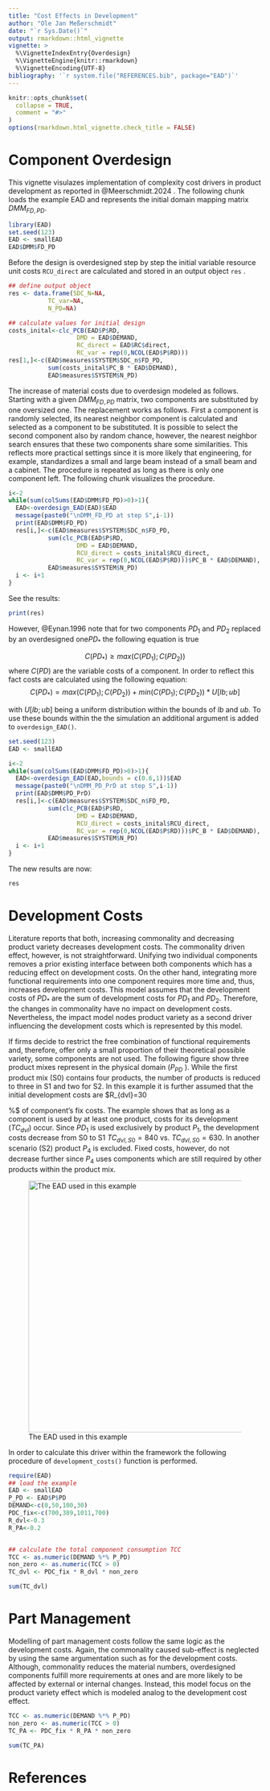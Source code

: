 ```yaml
---
title: "Cost Effects in Development"
author: "Ole Jan Meßerschmidt"
date: "`r Sys.Date()`"
output: rmarkdown::html_vignette
vignette: >
  %\VignetteIndexEntry{Overdesign}
  %\VignetteEngine{knitr::rmarkdown}
  %\VignetteEncoding{UTF-8}
bibliography: '`r system.file("REFERENCES.bib", package="EAD")`'
---
```


```r
knitr::opts_chunk$set(
  collapse = TRUE,
  comment = "#>"
)
options(rmarkdown.html_vignette.check_title = FALSE)
```

# Component Overdesign

This vignette visulazes implementation of complexity cost drivers in product development as reported in @Meerschmidt.2024 . The following chunk loads the example EAD and represents the initial domain mapping matrix $DMM_{FD,PD}$.

```r
library(EAD)
set.seed(123)
EAD <- smallEAD
EAD$DMM$FD_PD
```

Before the design is overdesigned step by step the initial variable resource unit costs `RCU_direct` are calculated and stored in an output object `res` .

```r
## define output object
res <- data.frame(SDC_N=NA,
           TC_var=NA,
           N_PD=NA)

## calculate values for initial design
costs_inital<-clc_PCB(EAD$P$RD,
                   DMD = EAD$DEMAND,
                   RC_direct = EAD$RC$direct,
                   RC_var = rep(0,NCOL(EAD$P$RD)))
res[1,]<-c(EAD$measures$SYSTEM$SDC_n$FD_PD,
           sum(costs_inital$PC_B * EAD$DEMAND),
           EAD$measures$SYSTEM$N_PD)
```

The increase of material costs due to overdesign modeled as follows. Starting with a given $DMM_{FD,PD}$ matrix, two components are substituted by one oversized one. The replacement works as follows. First a component is randomly selected, its nearest neighbor component is calculated and selected as a component to be substituted. It is possible to select the second component also by random chance, however, the nearest neighbor search ensures that these two components share some similarities. This reflects more practical settings since it is more likely that engineering, for example, standardizes a small and large beam instead of a small beam and a cabinet. The procedure is repeated as long as there is only one component left. The following chunk visualizes the procedure.

```r
i<-2
while(sum(colSums(EAD$DMM$FD_PD)>0)>1){
  EAD<-overdesign_EAD(EAD)$EAD
  message(paste0("\nDMM_FD_PD at step S",i-1))
  print(EAD$DMM$FD_PD)
  res[i,]<-c(EAD$measures$SYSTEM$SDC_n$FD_PD,
           sum(clc_PCB(EAD$P$RD,
                   DMD = EAD$DEMAND,
                   RCU_direct = costs_inital$RCU_direct,
                   RC_var = rep(0,NCOL(EAD$P$RD)))$PC_B * EAD$DEMAND),
           EAD$measures$SYSTEM$N_PD)
  i <- i+1
}
```

See the results:

```r
print(res)
```

However, @Eynan.1996 note that for two components $PD_{1}$ and $PD_{2}$ replaced by an overdesigned one$PD_{*}$ the following equation is true

$$C(PD_*)\geq max(C(PD_1);C(PD_2))$$ where $C(PD)$ are the variable costs of a component. In order to reflect this fact costs are calculated using the following equation:$$C(PD_*) = max(C(PD_1);C(PD_2)) + 
min(C(PD_1);C(PD_2)) * U[lb;ub]
$$

with $U[lb;ub]$ being a uniform distribution within the bounds of $lb$ and $ub$. To use these bounds within the the simulation an additional argument is added to `overdesign_EAD()`.

```r
set.seed(123)
EAD <- smallEAD

i<-2
while(sum(colSums(EAD$DMM$FD_PD)>0)>1){
  EAD<-overdesign_EAD(EAD,bounds = c(0.6,1))$EAD
  message(paste0("\nDMM_PD_PrD at step S",i-1))
  print(EAD$DMM$PD_PrD)
  res[i,]<-c(EAD$measures$SYSTEM$SDC_n$FD_PD,
           sum(clc_PCB(EAD$P$RD,
                   DMD = EAD$DEMAND,
                   RCU_direct = costs_inital$RCU_direct,
                   RC_var = rep(0,NCOL(EAD$P$RD)))$PC_B * EAD$DEMAND),
           EAD$measures$SYSTEM$N_PD)
  i <- i+1
}
```

The new results are now:

```r
res
```

# Development Costs

Literature reports that both, increasing commonality and decreasing product variety decreases development costs. The commonality driven effect, however, is not straightforward. Unifying two individual components removes a prior existing interface between both components which has a reducing effect on development costs. On the other hand, integrating more functional requirements into one component requires more time and, thus, increases development costs. This model assumes that the development costs of $PD_{*}$ are the sum of development costs for $PD_{1}$ and $PD_{2}$. Therefore, the changes in commonality have no impact on development costs. Nevertheless, the impact model nodes product variety as a second driver influencing the development costs which is represented by this model.

If firms decide to restrict the free combination of functional requirements and, therefore, offer only a small proportion of their theoretical possible variety, some components are not used. The following figure show three product mixes represent in the physical domain ($P_{PD}$ ). While the first product mix (S0) contains four products, the number of products is reduced to three in S1 and two for S2. In this example it is further assumed that the initial development costs are \$R\_{dvl}=30

%\$ of component's fix costs. The example shows that as long as a component is used by at least one product, costs for its development ($TC_{dvl}$) occur. Since $PD_{1}$ is used exclusively by product $P_{1}$, the development costs decrease from S0 to S1 $TC_{dvl,S0}=840$ vs. $TC_{dvl,S0}=630$. In another scenario (S2) product $P_{4}$ is excluded. Fixed costs, however, do not decrease further since $P_{4}$ uses components which are still required by other products within the product mix.

![The EAD used in this example](images/developmentCosts.jpg){width="500"}

In order to calculate this driver within the framework the following procedure of `development_costs()` function is performed.

```r
require(EAD)
## load the example
EAD <- smallEAD
P_PD <- EAD$P$PD
DEMAND<-c(0,50,100,30)
PDC_fix<-c(700,389,1011,700)
R_dvl<-0.3
R_PA<-0.2


## calculate the total component consumption TCC
TCC <- as.numeric(DEMAND %*% P_PD)
non_zero <- as.numeric(TCC > 0)
TC_dvl <- PDC_fix * R_dvl * non_zero

sum(TC_dvl)
```

# Part Management

Modelling of part management costs follow the same logic as the development costs. Again, the commonality caused sub-effect is neglected by using the same argumentation such as for the development costs. Although, commonality reduces the material numbers, overdesigned components fulfill more requirements at ones and are more likely to be affected by external or internal changes. Instead, this model focus on the product variety effect which is modeled analog to the development cost effect.

```r
TCC <- as.numeric(DEMAND %*% P_PD)
non_zero <- as.numeric(TCC > 0)
TC_PA <- PDC_fix * R_PA * non_zero

sum(TC_PA)
```

# References
